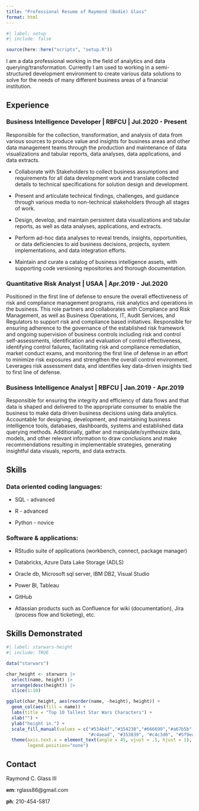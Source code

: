 ```yaml
---
title: "Professional Resume of Raymond (Bodie) Glass"
format: html
---
```


```r
#| label: setup
#| include: false

source(here::here("scripts", "setup.R"))
```

I am a data professional working in the field of analytics and data querying/transformation. Currently I am used to working in a semi-structured development environment to create various data solutions to solve for the needs of many different business areas of a financial institution.

## Experience

### Business Intelligence Developer  \|  RBFCU  \|  Jul.2020 - Present

Responsible for the collection, transformation, and analysis of data from various sources to produce value and insights for business areas and other data management teams through the production and maintenance of data visualizations and tabular reports, data analyses, data applications, and data extracts.

-   Collaborate with Stakeholders to collect business assumptions and requirements for all data development work and translate collected details to technical specifications for solution design and development.

-   Present and articulate technical findings, challenges, and guidance through various media to non-technical stakeholders through all stages of work.

-   Design, develop, and maintain persistent data visualizations and tabular reports, as well as data analyses, applications, and extracts.

-   Perform ad-hoc data analyses to reveal trends, insights, opportunities, or data deficiencies to aid business decisions, projects, system implementations, and data integration efforts.

-   Maintain and curate a catalog of business intelligence assets, with supporting code versioning repositories and thorough documentation.

### Quantitative Risk Analyst  \|  USAA  \|  Apr.2019 - Jul.2020

Positioned in the first line of defense to ensure the overall effectiveness of risk and compliance management programs, risk analytics and operations in the business. This role partners and collaborates with Compliance and Risk Management, as well as Business Operations, IT, Audit Services, and Regulators to support risk and compliance based initiatives. Responsible for ensuring adherence to the governance of the established risk framework and ongoing supervision of business controls including risk and control self-assessments, identification and evaluation of control effectiveness, identifying control failures, facilitating risk and compliance remediation, market conduct exams, and monitoring the first line of defense in an effort to minimize risk exposures and strengthen the overall control environment. Leverages risk assessment data, and identifies key data-driven insights tied to first line of defense.

### Business Intelligence Analyst  \|  RBFCU  \|  Jan.2019 - Apr.2019

Responsible for ensuring the integrity and efficiency of data flows and that data is shaped and delivered to the appropriate consumer to enable the business to make data driven business decisions using data analytics. Accountable for designing, development, and maintaining business intelligence tools, databases, dashboards, systems and established data querying methods. Additionally, gather and manipulate/synthesize data, models, and other relevant information to draw conclusions and make recommendations resulting in implementable strategies, generating insightful data visuals, reports, and data extracts.

## Skills

### Data oriented coding languages:

-   SQL - advanced

-   R - advanced

-   Python - novice

### Software & applications:

-   RStudio suite of applications (workbench, connect, package manager)

-   Databricks, Azure Data Lake Storage (ADLS)

-   Oracle db, Microsoft sql server, IBM DB2, Visual Studio

-   Power BI, Tableau

-   GitHub

-   Atlassian products such as Confluence for wiki (documentation), Jira (process flow and ticketing), etc.

## Skills Demonstrated

```r
#| label: starwars-height
#| include: TRUE

data("starwars")

char_height <- starwars |>
  select(name, height) |>
  arrange(desc(height)) |>
  slice(1:10)

ggplot(char_height, aes(reorder(name, -height), height)) +
  geom_col(aes(fill = name)) +
  labs(title = "Top 10 Tallest Star Wars Characters") +
  xlab("") +
  ylab("height in.") +
  scale_fill_manual(values = c("#534b4f","#354230","#666699","#a67b5b", "#757575",
                               "#c4aead", "#353839", "#c4c3d0", "#5f9ea0","#bfc1c2")) +
  theme(axis.text.x = element_text(angle = 45, vjust = .5, hjust = 1), 
        legend.position="none") 
```

## Contact

Raymond C. Glass III

**em**: rglass86\@gmail.com

**ph**: 210-454-5817
